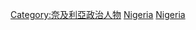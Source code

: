 {{Commonscat|Presidents of Nigeria}}

[[Category:奈及利亞政治人物|Category:奈及利亞政治人物]]
[[Category:非洲各国总统|Nigeria]]
[[Category:各國國家元首|Nigeria]]